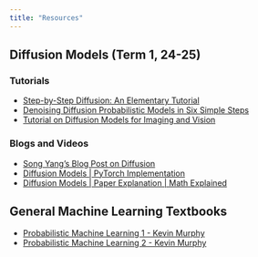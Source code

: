 ```yaml
---
title: "Resources"
---
```


## Diffusion Models (Term 1, 24-25)

### Tutorials

- [Step-by-Step Diffusion: An Elementary Tutorial](https://arxiv.org/abs/2406.08929)
- [Denoising Diffusion Probabilistic Models in Six Simple Steps](https://arxiv.org/abs/2402.04384)
- [Tutorial on Diffusion Models for Imaging and Vision](https://arxiv.org/abs/2403.18103)

### Blogs and Videos 
- [Song Yang's Blog Post on Diffusion](https://yang-song.net/blog/2021/score/)
- [Diffusion Models | PyTorch Implementation](https://youtu.be/TBCRlnwJtZU?si=oO6pxZyHbDzXPmfR)
- [Diffusion Models | Paper Explanation | Math Explained](https://youtu.be/HoKDTa5jHvg?si=iet3Zx-S7LtZ_fvH)

## General Machine Learning Textbooks
- [Probabilistic Machine Learning 1 - Kevin Murphy](https://probml.github.io/pml-book/book1.html)
- [Probabilistic Machine Learning 2 - Kevin Murphy](https://probml.github.io/pml-book/book2.html)